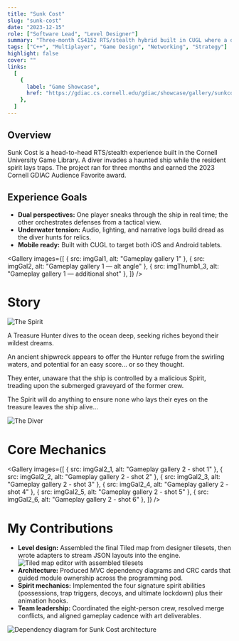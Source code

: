 ```yaml
---
title: "Sunk Cost"
slug: "sunk-cost"
date: "2023-12-15"
role: ["Software Lead", "Level Designer"]
summary: "Three-month CS4152 RTS/stealth hybrid built in CUGL where a diver and spirit duel inside a haunted ship—winner of the 2023 Cornell GDIAC Audience Favorite."
tags: ["C++", "Multiplayer", "Game Design", "Networking", "Strategy"]
highlight: false
cover: ""
links:
  [
    {
      label: "Game Showcase",
      href: "https://gdiac.cs.cornell.edu/gdiac/showcase/gallery/sunkcost/",
    },
  ]
---
```




## Overview

Sunk Cost is a head-to-head RTS/stealth experience built in the Cornell University Game Library. A diver invades a haunted ship while the resident spirit lays traps. The project ran for three months and earned the 2023 Cornell GDIAC Audience Favorite award.

## Experience Goals

- **Dual perspectives:** One player sneaks through the ship in real time; the other orchestrates defenses from a tactical view.
- **Underwater tension:** Audio, lighting, and narrative logs build dread as the diver hunts for relics.
- **Mobile ready:** Built with CUGL to target both iOS and Android tablets.

<Gallery
  images={[
    { src: imgGal1, alt: "Gameplay gallery 1" },
    { src: imgGal2, alt: "Gameplay gallery 1 — alt angle" },
    { src: imgThumb1_3, alt: "Gameplay gallery 1 — additional shot" },
  ]}
/>

# Story

<div className="not-prose my-8">
  <div className="grid grid-cols-1 items-center gap-6 md:grid-cols-[1fr_minmax(0,2fr)_1fr]">
    <div className="mx-auto">
      <img src={imgSpirit} alt="The Spirit" className="h-auto max-h-72 w-auto" />
    </div>
    <div>
      <p className="mb-3 text-base leading-relaxed text-foreground">
        A Treasure Hunter dives to the ocean deep, seeking riches beyond their wildest dreams.
      </p>
      <p className="mb-3 text-base leading-relaxed text-foreground">
        An ancient shipwreck appears to offer the Hunter refuge from the swirling waters, and
        potential for an easy score… or so they thought.
      </p>
      <p className="mb-3 text-base leading-relaxed text-foreground">
        They enter, unaware that the ship is controlled by a malicious Spirit, treading upon the
        submerged graveyard of the former crew.
      </p>
      <p className="text-base leading-relaxed text-foreground">
        The Spirit will do anything to ensure none who lays their eyes on the treasure leaves the
        ship alive…
      </p>
    </div>
    <div className="mx-auto">
      <img src={imgDiver} alt="The Diver" className="h-auto max-h-72 w-auto" />
    </div>
  </div>
</div>

# Core Mechanics

<Gallery
  images={[
    { src: imgGal2_1, alt: "Gameplay gallery 2 - shot 1" },
    { src: imgGal2_2, alt: "Gameplay gallery 2 - shot 2" },
    { src: imgGal2_3, alt: "Gameplay gallery 2 - shot 3" },
    { src: imgGal2_4, alt: "Gameplay gallery 2 - shot 4" },
    { src: imgGal2_5, alt: "Gameplay gallery 2 - shot 5" },
    { src: imgGal2_6, alt: "Gameplay gallery 2 - shot 6" },
  ]}
/>

# My Contributions

- **Level design:** Assembled the final Tiled map from designer tilesets, then wrote adapters to stream JSON layouts into the engine.
  <img src={imgMapEditor} alt="Tiled map editor with assembled tilesets" />
- **Architecture:** Produced MVC dependency diagrams and CRC cards that guided module ownership across the programming pod.
- **Spirit mechanics:** Implemented the four signature spirit abilities (possessions, trap triggers, decoys, and ultimate lockdown) plus their animation hooks.
- **Team leadership:** Coordinated the eight-person crew, resolved merge conflicts, and aligned gameplay cadence with art deliverables.

<img src={scArch} alt="Dependency diagram for Sunk Cost architecture" />

